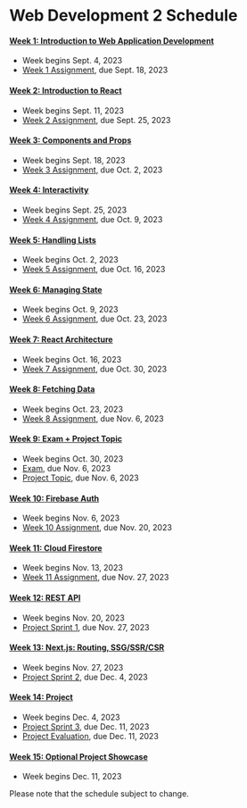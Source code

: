 # Web Development 2 Schedule

#### [Week 1: Introduction to Web Application Development](/week1)

- Week begins Sept. 4, 2023
- [Week 1 Assignment](/week1/assignment), due Sept. 18, 2023

#### [Week 2: Introduction to React](/week2)

- Week begins Sept. 11, 2023
- [Week 2 Assignment](/week2/assignment), due Sept. 25, 2023

#### [Week 3: Components and Props](/week3)

- Week begins Sept. 18, 2023
- [Week 3 Assignment](/week3/assignment), due Oct. 2, 2023

#### [Week 4: Interactivity](/week4)

- Week begins Sept. 25, 2023
- [Week 4 Assignment](/week4/assignment), due Oct. 9, 2023

#### [Week 5: Handling Lists](/week5)

- Week begins Oct. 2, 2023
- [Week 5 Assignment](/week5/assignment), due Oct. 16, 2023

#### [Week 6: Managing State](/week6)

- Week begins Oct. 9, 2023
- [Week 6 Assignment](/week6/assignment), due Oct. 23, 2023

#### [Week 7: React Architecture](/week7)

- Week begins Oct. 16, 2023
- [Week 7 Assignment](/week7/assignment), due Oct. 30, 2023

#### [Week 8: Fetching Data](/week8)

- Week begins Oct. 23, 2023
- [Week 8 Assignment](/week8/assignment), due Nov. 6, 2023

#### [Week 9: Exam + Project Topic](/week9)

- Week begins Oct. 30, 2023
- [Exam](/week9/exam), due Nov. 6, 2023
- [Project Topic](/week9/project), due Nov. 6, 2023

#### [Week 10: Firebase Auth](/week10)

- Week begins Nov. 6, 2023
- [Week 10 Assignment](/week10/assignment), due Nov. 20, 2023

#### [Week 11: Cloud Firestore](/week11)

- Week begins Nov. 13, 2023
- [Week 11 Assignment](/week11/assignment), due Nov. 27, 2023

#### [Week 12: REST API](/week12)

- Week begins Nov. 20, 2023
- [Project Sprint 1](/week12/project), due Nov. 27, 2023

#### [Week 13: Next.js: Routing, SSG/SSR/CSR](/week13)

- Week begins Nov. 27, 2023
- [Project Sprint 2](/week13/project), due Dec. 4, 2023

#### [Week 14: Project](/week14)

- Week begins Dec. 4, 2023
- [Project Sprint 3](/week14/project), due Dec. 11, 2023
- [Project Evaluation](/week14/project), due Dec. 11, 2023

#### [Week 15: Optional Project Showcase](/week15)

- Week begins Dec. 11, 2023

Please note that the schedule subject to change.
